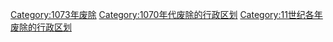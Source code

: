 [[Category:1073年废除|Category:1073年废除]]
[[Category:1070年代废除的行政区划|Category:1070年代废除的行政区划]]
[[Category:11世纪各年废除的行政区划|Category:11世纪各年废除的行政区划]]